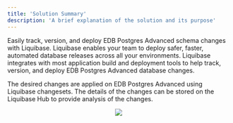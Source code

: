 ```yaml
---
title: 'Solution Summary'
description: 'A brief explanation of the solution and its purpose'
---
```

Easily track, version, and deploy EDB Postgres Advanced schema changes with Liquibase. Liquibase enables your team to deploy safer, faster, automated database releases across all your environments. Liquibase integrates with most application build and deployment tools to help track, version, and deploy EDB Postgres Advanced database changes.

The desired changes are applied on EDB Postgres Advanced using Liquibase changesets. The details of the changes can be stored on the Liquibase Hub to provide analysis of the changes.

<p align="center">
  <img  src="Images/Configuration.png">
</p>